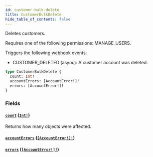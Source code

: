 ```yaml
---
id: customer-bulk-delete
title: CustomerBulkDelete
hide_table_of_contents: false
---
```


Deletes customers.

Requires one of the following permissions: MANAGE_USERS.

Triggers the following webhook events:

- CUSTOMER_DELETED (async): A customer account was deleted.

```graphql
type CustomerBulkDelete {
  count: Int!
  accountErrors: [AccountError!]!
  errors: [AccountError!]!
}
```

### Fields

#### [`count`](#) ([`Int!`](../../../developer/api-reference/scalars/int))

Returns how many objects were affected.

#### [`accountErrors`](#) ([`[AccountError!]!`](../../../developer/api-reference/objects/account-error))

#### [`errors`](#) ([`[AccountError!]!`](../../../developer/api-reference/objects/account-error))
